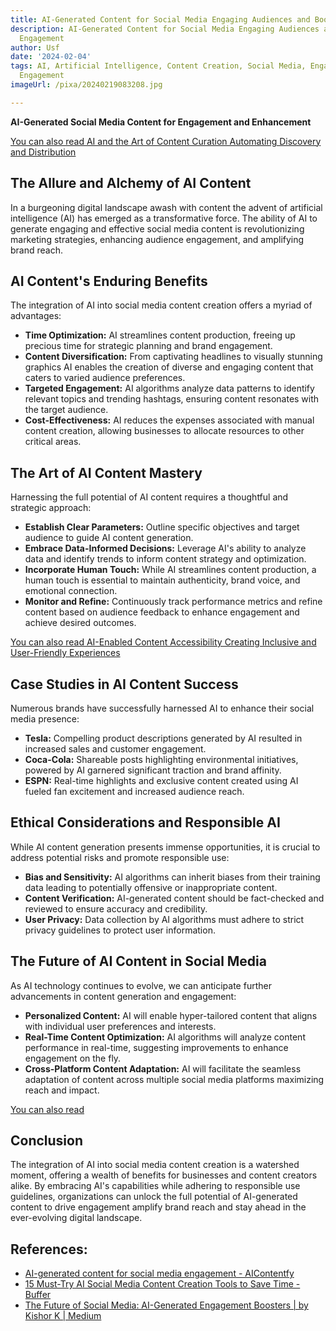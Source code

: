 ```yaml
---
title: AI-Generated Content for Social Media Engaging Audiences and Boosting Engagement
description: AI-Generated Content for Social Media Engaging Audiences and Boosting
  Engagement
author: Usf
date: '2024-02-04'
tags: AI, Artificial Intelligence, Content Creation, Social Media, Engagement, User
  Engagement
imageUrl: /pixa/20240219083208.jpg

---
```

**AI-Generated Social Media Content for Engagement and Enhancement**

[You can also read AI and the Art of Content Curation Automating Discovery and Distribution](AI%20and%20the%20Art%20of%20Content%20Curation%20Automating%20Discovery%20and%20Distribution)


## The Allure and Alchemy of AI Content

In  a burgeoning digital landscape awash with content the advent of artificial intelligence (AI) has emerged as a transformative force. The ability of AI to generate engaging and effective social  media content is  revolutionizing  marketing  strategies, enhancing  audience engagement, and amplifying brand reach.

## AI Content's Enduring Benefits

The integration of AI into social media content creation  offers a myriad of advantages:

- **Time Optimization:** AI  streamlines content production, freeing up precious time for  strategic planning and brand engagement.
- **Content Diversification:** From captivating headlines to visually stunning graphics  AI enables the creation of diverse and engaging  content that caters to varied audience  preferences.
- **Targeted Engagement:**  AI algorithms analyze data patterns to identify  relevant topics and trending hashtags, ensuring  content resonates with the target audience.
- **Cost-Effectiveness:** AI reduces the expenses associated with manual content creation, allowing businesses to allocate resources to other critical areas.

## The Art of  AI Content Mastery

Harnessing the full potential of  AI content requires a thoughtful and strategic  approach:

- **Establish Clear Parameters:** Outline  specific objectives and target audience to guide AI content generation.
- **Embrace  Data-Informed Decisions:** Leverage AI's ability to analyze data and identify trends to inform content strategy  and optimization.
- **Incorporate Human Touch:** While AI streamlines content production,  a human touch is essential to maintain authenticity, brand voice, and emotional connection.
- **Monitor and Refine:** Continuously track performance metrics and refine content based on audience feedback to enhance engagement and achieve desired outcomes.

[You can also  read AI-Enabled Content Accessibility Creating Inclusive and User-Friendly Experiences](AI-Enabled%20Content%20Accessibility%20Creating%20Inclusive%20and%20User-Friendly%20Experiences)


## Case Studies  in AI Content Success

Numerous brands have successfully harnessed AI to enhance their  social media presence:

- **Tesla:** Compelling product descriptions generated by AI resulted in increased sales and customer engagement.
- **Coca-Cola:** Shareable posts highlighting environmental  initiatives, powered by AI garnered significant traction and  brand affinity.
- **ESPN:** Real-time highlights and exclusive content created using AI  fueled fan excitement  and  increased audience reach.

## Ethical Considerations  and Responsible AI

While AI content generation presents immense opportunities, it is crucial to  address potential risks and promote responsible  use:

- **Bias  and Sensitivity:** AI algorithms can inherit biases from their training data leading to potentially offensive or  inappropriate content.
- **Content Verification:** AI-generated content should  be fact-checked and reviewed to ensure accuracy and  credibility.
- **User Privacy:** Data collection by AI algorithms must adhere to strict privacy guidelines to protect user information.

## The Future of AI Content  in Social  Media

As  AI technology continues to evolve, we can anticipate further advancements in content generation and engagement:

- **Personalized  Content:** AI will enable hyper-tailored content that aligns  with individual user preferences and interests.
- **Real-Time Content  Optimization:**  AI algorithms will analyze content performance in real-time, suggesting improvements to enhance engagement on the fly.
- **Cross-Platform Content Adaptation:** AI will facilitate the seamless adaptation of content across multiple social  media platforms maximizing reach and impact.

[You can also read ]()


## Conclusion

The integration of AI into social media content creation is a watershed  moment,  offering a  wealth  of benefits for businesses and content creators  alike. By embracing AI's capabilities while adhering  to responsible use  guidelines, organizations can unlock the full potential of AI-generated content to drive engagement amplify  brand reach and stay ahead in the  ever-evolving digital landscape.

## References:
- [AI-generated content for social media engagement - AIContentfy](https://aicontentfy.com/en/blog/ai-generated-content-for-social-media-engagement)
- [15 Must-Try AI Social Media Content Creation Tools to Save Time - Buffer](https://buffer.com/resources/ai-social-media-content-creation/)
- [The Future of Social Media: AI-Generated Engagement Boosters | by Kishor K | Medium](https://medium.com/@Nontechpreneur/the-future-of-social-media-ai-generated-engagement-boosters-716fe9eac9d1)
